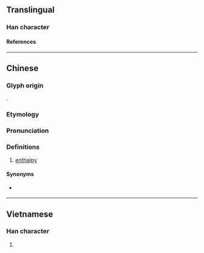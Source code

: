 {{character info/new}}
==Translingual==

===Han character===
{{Han char|rn=86|rad=火|as=07|sn=11|four=98862|canj=FOIR,XFOIR|ids=⿰火含}}

====References====
{{Han ref|kx=0673.111|hdz=32205.070|uh=7113}}

----

==Chinese==
{{zh-forms}}

===Glyph origin===
{{Han compound|火|含|ls=psc|c1=s|c2=p|t1=fire}}.

===Etymology===
{{rfe|zh}}

===Pronunciation===
{{zh-pron
|m=hán
|c=ham4
|cat=n
}}

===Definitions===
{{zh-hanzi}}

# [[enthalpy]]

====Synonyms====
* {{q|dated}} {{zh-l|熱函}}

----

==Vietnamese==

===Han character===
{{vi-hantu|[[hầm]], [[hươm]]}}

# {{defn|lang=vi}}

{{cln|vi|Han tu}}